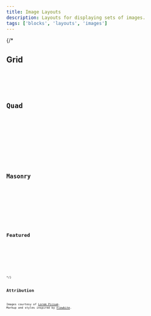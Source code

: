 ```yaml
---
title: Image Layouts
description: Layouts for displaying sets of images.
tags: ['blocks', 'layouts', 'images']
---
```



{/\*

## Grid

<Preview client:visible>
	<Fragment slot="preview">
		<Grid />
	</Fragment>
	<Fragment slot="code">
		<Code code={GridRaw} lang="astro" />
	</Fragment>
</Preview>

## Quad

<Preview client:visible>
	<Fragment slot="preview">
		<Quad />
	</Fragment>
	<Fragment slot="code">
		<Code code={QuadRaw} lang="astro" />
	</Fragment>
</Preview>

## Masonry

<Preview client:visible>
	<Fragment slot="preview">
		<Masonry />
	</Fragment>
	<Fragment slot="code">
		<Code code={MasonryRaw} lang="astro" />
	</Fragment>
</Preview>

## Featured

<Preview client:visible>
	<Fragment slot="preview">
		<Featured />
	</Fragment>
	<Fragment slot="code">
		<Code code={FeaturedRaw} lang="astro" />
	</Fragment>
</Preview>
*/}

## Attribution

Images courtesy of [Lorem Picsum](https://picsum.photos/). Markup and styles inspired by [Flowbite](https://flowbite.com/docs/components/gallery/#masonry-grid).
